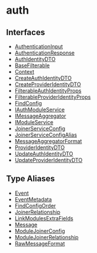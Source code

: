 
# auth

## Interfaces

- [AuthenticationInput](../../auth/interfaces/auth.AuthenticationInput/page.mdx)
- [AuthenticationResponse](../../auth/interfaces/auth.AuthenticationResponse/page.mdx)
- [AuthIdentityDTO](../../auth/interfaces/auth.AuthIdentityDTO/page.mdx)
- [BaseFilterable](../../auth/interfaces/auth.BaseFilterable/page.mdx)
- [Context](../../auth/interfaces/auth.Context/page.mdx)
- [CreateAuthIdentityDTO](../../auth/interfaces/auth.CreateAuthIdentityDTO/page.mdx)
- [CreateProviderIdentityDTO](../../auth/interfaces/auth.CreateProviderIdentityDTO/page.mdx)
- [FilterableAuthIdentityProps](../../auth/interfaces/auth.FilterableAuthIdentityProps/page.mdx)
- [FilterableProviderIdentityProps](../../auth/interfaces/auth.FilterableProviderIdentityProps/page.mdx)
- [FindConfig](../../auth/interfaces/auth.FindConfig/page.mdx)
- [IAuthModuleService](../../auth/interfaces/auth.IAuthModuleService/page.mdx)
- [IMessageAggregator](../../auth/interfaces/auth.IMessageAggregator/page.mdx)
- [IModuleService](../../auth/interfaces/auth.IModuleService/page.mdx)
- [JoinerServiceConfig](../../auth/interfaces/auth.JoinerServiceConfig/page.mdx)
- [JoinerServiceConfigAlias](../../auth/interfaces/auth.JoinerServiceConfigAlias/page.mdx)
- [MessageAggregatorFormat](../../auth/interfaces/auth.MessageAggregatorFormat/page.mdx)
- [ProviderIdentityDTO](../../auth/interfaces/auth.ProviderIdentityDTO/page.mdx)
- [UpdateAuthIdentityDTO](../../auth/interfaces/auth.UpdateAuthIdentityDTO/page.mdx)
- [UpdateProviderIdentityDTO](../../auth/interfaces/auth.UpdateProviderIdentityDTO/page.mdx)

## Type Aliases

- [Event](../../auth/types/auth.Event/page.mdx)
- [EventMetadata](../../auth/types/auth.EventMetadata/page.mdx)
- [FindConfigOrder](../../auth/types/auth.FindConfigOrder/page.mdx)
- [JoinerRelationship](../../auth/types/auth.JoinerRelationship/page.mdx)
- [LinkModulesExtraFields](../../auth/types/auth.LinkModulesExtraFields/page.mdx)
- [Message](../../auth/types/auth.Message/page.mdx)
- [ModuleJoinerConfig](../../auth/types/auth.ModuleJoinerConfig/page.mdx)
- [ModuleJoinerRelationship](../../auth/types/auth.ModuleJoinerRelationship/page.mdx)
- [RawMessageFormat](../../auth/types/auth.RawMessageFormat/page.mdx)
